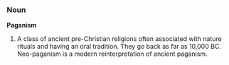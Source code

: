 ===Noun===
'''Paganism'''

# A class of ancient pre-Christian religions often associated with nature rituals and having an oral tradition. They go back as far as 10,000 BC. Neo-paganism is a modern reinterpretation of ancient paganism.
